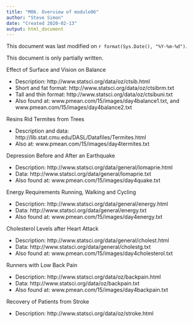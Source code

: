 ```yaml
---
title: "M06. Overview of module06"
author: "Steve Simon"
date: "Created 2020-02-13"
output: html_document
---
```


This document was last modified on `r format(Sys.Date(), "%Y-%m-%d")`.

This document is only partially written.

Effect of Surface and Vision on Balance

+ Description: http://www.statsci.org/data/oz/ctsib.html
+ Short and fat format: http://www.statsci.org/data/oz/ctsibrm.txt
+ Tall and thin format: http://www.statsci.org/data/oz/ctsibuni.txt
+ Also found at: www.pmean.com/15/images/day4balance1.txt, and
www.pmean.com/15/images/day4balance2.txt

Resins Rid Termites from Trees

+ Description and data: http://lib.stat.cmu.edu/DASL/Datafiles/Termites.html
+ Also at: www.pmean.com/15/images/day4termites.txt

Depression Before and After an Earthquake

+ Description: http://www.statsci.org/data/general/lomaprie.html
+ Data: http://www.statsci.org/data/general/lomaprie.txt
+ Also found at: www.pmean.com/15/images/day4quake.txt

Energy Requirements Running, Walking and Cycling

+ Description: http://www.statsci.org/data/general/energy.html
+ Data: http://www.statsci.org/data/general/energy.txt
+ Also found at: www.pmean.com/15/images/day4energy.txt

Cholesterol Levels after Heart Attack

+ Description: http://www.statsci.org/data/general/cholest.html
+ Data: http://www.statsci.org/data/general/cholestg.txt
+ Also found at: www.pmean.com/15/images/day4cholesterol.txt

Runners with Low Back Pain

+ Description: http://www.statsci.org/data/oz/backpain.html
+ Data: http://www.statsci.org/data/oz/backpain.txt
+ Also found at: www.pmean.com/15/images/day4backpain.txt

Recovery of Patients from Stroke

+ Description: http://www.statsci.org/data/oz/stroke.html